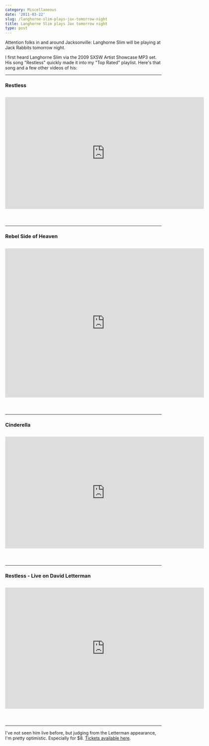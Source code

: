 ```yaml
---
category: Miscellaneous
date: '2011-03-22'
slug: /langhorne-slim-plays-jax-tomorrow-night
title: Langhorne Slim plays Jax tomorrow night
type: post
---
```



Attention folks in and around Jacksonville: Langhorne Slim will be playing at Jack Rabbits tomorrow night. 

I first heard Langhorne Slim via the 2009 SXSW Artist Showcase MP3 set. His song "Restless" quickly made it into my "Top Rated" playlist. Here's that song and a few other videos of his:

---
 

### Restless

<div style="text-align:center; padding-top:12px; padding-bottom:40px;"><iframe src="http://player.vimeo.com/video/7811354?byline=0&amp;portrait=0&amp;color=ffffff" width="640" height="360" frameborder="0"> </iframe></div>

---


### Rebel Side of Heaven

<div style="text-align:center; padding-top:12px; padding-bottom:40px;"><iframe src="http://player.vimeo.com/video/1037949?byline=0&amp;portrait=0&amp;color=ffffff" width="640" height="480" frameborder="0"> </iframe></div>

---


### Cinderella

<div style="text-align:center; padding-top:12px; padding-bottom:40px;"><iframe src="http://player.vimeo.com/video/9630300?byline=0&amp;portrait=0&amp;color=753ecf" width="640" height="360" frameborder="0"> </iframe></div>

---


### Restless - Live on David Letterman

<div style="text-align:center; padding-top:12px; padding-bottom:40px;"><iframe title="YouTube video player" width="640" height="390" src="http://www.youtube.com/embed/zehZX3UJKOY?rel=0" frameborder="0"> </iframe></div>

---


I've not seen him live before, but judging from the Letterman appearance, I'm pretty optimistic. Especially for $8. [Tickets available here][1].

[1]: https://www.etix.com/ticket/online/performanceSearch.jsp?performance_id=1429986&cobrand=jaxlive